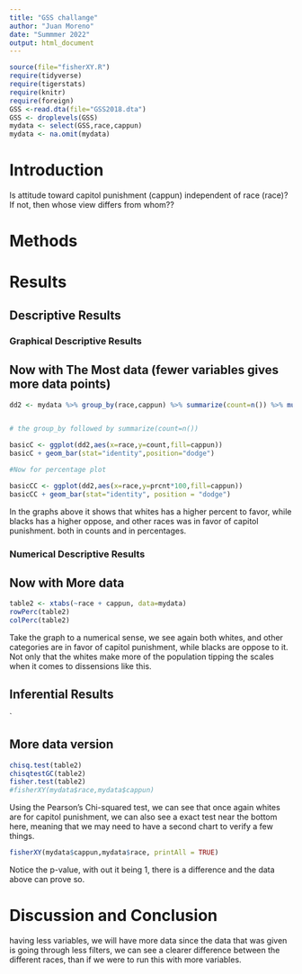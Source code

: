 ```yaml
---
title: "GSS challange"
author: "Juan Moreno"
date: "Summmer 2022"
output: html_document
---
```








```r
source(file="fisherXY.R")
require(tidyverse)
require(tigerstats)
require(knitr)
require(foreign)
GSS <-read.dta(file="GSS2018.dta")
GSS <- droplevels(GSS)
mydata <- select(GSS,race,cappun)
mydata <- na.omit(mydata)
```

# Introduction

<!--In this section you explain what you are trying to show.  Where did the data come from?  What is the research or other question you are trying to answer?.  If you skimp in this section expect to be marked down in your grade. Paint a picture of the project a couple of paragraphs is expected!-->

Is attitude toward capitol punishment (cappun) independent of race (race)?
If not, then whose view differs from whom??

# Methods

<!--Decide on your methods:  use "variable analysis" or other appropriate descriptors.  Make sure to choose at least one graphical method and at least one numerical method. Discuss what data manipulations may be needed for example subsetting or other binning procedures and what sort of graphical displays and inferential tools will be used!-->

# Results

<!--Divide this section into two sub-sections:  One for your descriptive  results and one for your inferential results.!-->

## Descriptive Results

### Graphical Descriptive Results

<!--Graphical results here.  Make sure to show your code.  Provide appropriate labels for axes, giving units if possible, and provide a good title for the graph, too.  Use the graphical results to describe the patterns if any that exist in the data as focused toward the research question. Bottom line is to explain the features of the graph that are relevant to conforming or departing to what is expected by your null hypothesis !-->



## Now with The Most data (fewer variables gives more data points)

```r
dd2 <- mydata %>% group_by(race,cappun) %>% summarize(count=n()) %>% mutate(prcnt=count/sum(count))


# the group_by followed by summarize(count=n())

basicC <- ggplot(dd2,aes(x=race,y=count,fill=cappun))
basicC + geom_bar(stat="identity",position="dodge")

#Now for percentage plot

basicCC <- ggplot(dd2,aes(x=race,y=prcnt*100,fill=cappun)) 
basicCC + geom_bar(stat="identity", position = "dodge")
```

In the graphs above it shows that whites has a higher   percent to favor, while blacks has a higher oppose, and   other races was in favor of  capitol punishment. both   in counts and in percentages.   


### Numerical Descriptive Results

<!--Numerical results go here. Use the numerical results to describe the patterns if any that exist in the data as focused toward the research question!-->




## Now with More data

```r
table2 <- xtabs(~race + cappun, data=mydata)
rowPerc(table2)
colPerc(table2)
```

Take the graph to a numerical sense, we see again both   whites, and other categories are in favor of  capitol   punishment, while blacks are oppose to it. Not only that the whites make more of the population tipping the scales when it comes to dissensions like   this.    

## Inferential Results

<!--State hypothesis clearly.  Make sure your discussion of the inferential test covers all the aspects that the test output produces, such as test statistic, p-value etc.  Make a decision about the null hypothesis, explain the assumptions on which the selected test/procedure was based, and why the chosen procedure satisfys the assumptions and is appropriate to answer the research question!-->

`


## More data version

```r
chisq.test(table2)
chisqtestGC(table2)
fisher.test(table2)
#fisherXY(mydata$race,mydata$cappun)
```

Using the Pearson's Chi-squared test, we can see that once again   whites are for capitol punishment, we can also see a exact test   near the bottom here, meaning that we may need to have a second   chart to verify a few things.  




```r
fisherXY(mydata$cappun,mydata$race, printAll = TRUE)
```
 Notice the p-value, with out it being 1, there is a difference   and the data above can prove so.  

# Discussion and Conclusion

<!--Discussion and conclusion here.  If you found a relationship be sure to consider whether the relationship occurs because one of the variavbles causes the other, or whether they perhasps are related for some other reason.  Watch the chapter 6 videos from the GeorgeTown videos collection.!-->

having less variables, we will have more data since the data that   was given is going through less filters, we can see a clearer   difference between the different races, than if we were to run this with more variables.  